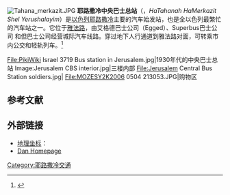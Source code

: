 [[File:Tahana_merkazit.JPG|right]]
'''耶路撒冷中央巴士总站'''（{{lang-he|התחנה המרכזית של ירושלים}}，''HaTahanah HaMerkazit Shel Yerushalayim''）是[[以色列|以色列]][[耶路撒冷|耶路撒冷]]主要的汽车始发站，也是全以色列最繁忙的汽车站之一。它位于[[雅法路|雅法路]]，由艾格德巴士公司（Egged）、Superbus巴士公司 和但巴士公司经营城际汽车线路。穿过地下人行通道到雅法路对面，可转乘市内公交和轻轨列车。<ref>{{cite web| url=http://www.goisrael.com/Tourism_Eng/Tourist+Information/Planning+your+trip/Transportation.htm| title=Transportation| publisher=Ministry of Tourism - The State of Israel| accessdate=July 19, 2011| archiveurl=https://web.archive.org/web/20101202084835/http://www.goisrael.com/Tourism_Eng/Tourist%20Information/Planning%20your%20trip/Transportation.htm| archivedate=2010-12-02| deadurl=yes}}</ref>

<gallery>
File:PikiWiki Israel 3719 Bus station in Jerusalem.jpg|1930年代的中央巴士总站
Image:Jerusalem CBS interior.jpg|三楼内部
File:Jerusalem Central Bus Station soldiers.jpg|
File:MOZESY2K2006 0504 213053.JPG|购物区
</gallery>

==参考文献 ==
{{Reflist}}

== 外部链接 ==
* [[地理坐标|地理坐标]]：{{Coord|31.789|N|35.203|E|type:landmark|display=inline,title}}
* [https://web.archive.org/web/20110408071854/http://www.dan.co.il/english/ Dan Homepage]{{en icon}}

[[Category:耶路撒冷交通|Category:耶路撒冷交通]]